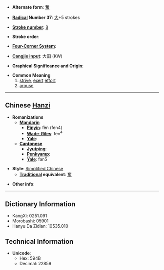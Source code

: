 * '''Alternate form''': [[奮]]

* '''[[Wiktionary:Chinese radical index| Radical]] Number 37''': [[Wiktionary:Chinese radical index 大|大]]+5 strokes

* '''[[Wiktionary:Chinese total strokes index|Stroke number]]''': [[Wiktionary:Chinese total strokes index 8|8]]

* '''Stroke order''': 

* '''[[Wiktionary:Chinese four corner index|Four-Corner System]]''': 

* '''[[Wiktionary:Chinese Cangjie index|Cangjie input]]''': 大田 (KW)

* '''Graphical Significance and Origin''': 

* '''Common Meaning'''
*#[[strive]], [[exert]] [[effort]]
*# [[arouse]]

----

== Chinese [[Hanzi]] ==

* '''Romanizations'''
** '''[[Mandarin]]'''
*** '''[[Pinyin]]''': fèn (fen4)
*** '''[[Wade-Giles]]''': fen<sup>4</sup>
*** '''[[Yale]]''': 
** '''[[Cantonese]]'''
*** '''[[Jyutping]]''':
*** '''[[Penkyamp]]''': 
*** '''[[Yale]]''': fan5

* '''Style''': [[Simplified Chinese]] 
** '''[[Traditional Chinese|Traditional]] equivalent''': [[奮]]

* '''Other info''': 

----

== Dictionary Information ==

* KangXi: 0251.091
* Morobashi: 05901
* Hanyu Da Zidian: 10535.010

== Technical Information ==

* '''Unicode''':
** Hex: 594B
** Decimal: 22859
